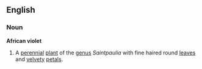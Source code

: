 ==English==
===Noun===
'''African violet'''
{{wikipedia}}
# A [[perennial]] [[plant]] of the [[genus]] ''Saintpaulia'' with fine haired round [[leaf|leaves]] and [[velvet]]y [[petal]]s.